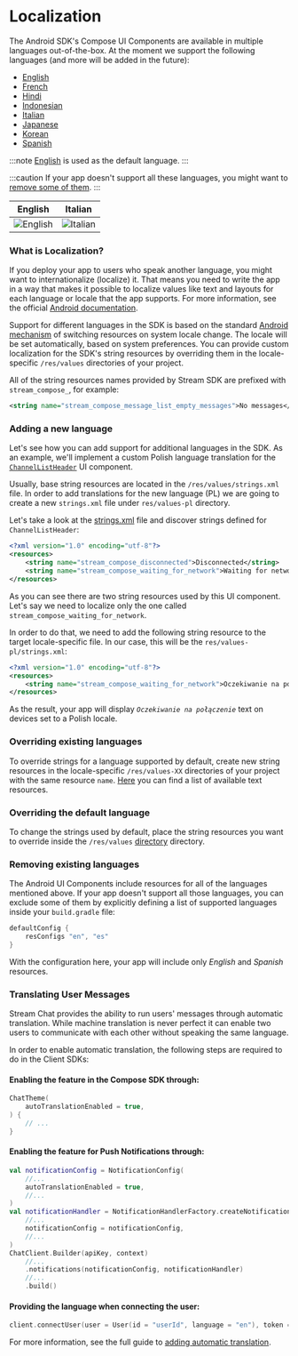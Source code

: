# Localization

The Android SDK's Compose UI Components are available in multiple languages out-of-the-box. At the moment we support the following languages (and more will be added in the future):
- [English](https://github.com/GetStream/stream-chat-android/tree/main/stream-chat-android-compose/src/main/res/values-en)
- [French](https://github.com/GetStream/stream-chat-android/tree/main/stream-chat-android-compose/src/main/res/values-fr)
- [Hindi](https://github.com/GetStream/stream-chat-android/tree/main/stream-chat-android-compose/src/main/res/values-hi)
- [Indonesian](https://github.com/GetStream/stream-chat-android/tree/main/stream-chat-android-compose/src/main/res/values-in)
- [Italian](https://github.com/GetStream/stream-chat-android/tree/main/stream-chat-android-compose/src/main/res/values-it)
- [Japanese](https://github.com/GetStream/stream-chat-android/tree/main/stream-chat-android-compose/src/main/res/values-ja)
- [Korean](https://github.com/GetStream/stream-chat-android/tree/main/stream-chat-android-compose/src/main/res/values-ko)
- [Spanish](https://github.com/GetStream/stream-chat-android/tree/main/stream-chat-android-compose/src/main/res/values-es)

:::note
[English](https://github.com/GetStream/stream-chat-android/tree/main/stream-chat-android-compose/src/main/res/values) is used as the default language.
:::

:::caution
If your app doesn't support all these languages, you might want to [remove some of them](#removing-existing-languages).
:::

| English                                                          | Italian                                                          |
|------------------------------------------------------------------|------------------------------------------------------------------|
| ![English](../assets/compose_custom_translations_english.png) | ![Italian](../assets/compose_custom_translations_italian.png) |


### What is Localization?
If you deploy your app to users who speak another language, you might want to internationalize (localize) it. That means you need to write the app in a way that makes it possible to localize values like text and layouts for each language or locale that the app supports. For more information, see the official [Android documentation](https://developer.android.com/guide/topics/resources/localization).

Support for different languages in the SDK is based on the standard [Android mechanism](https://developer.android.com/training/basics/supporting-devices/languages) of switching resources on system locale change. The locale will be set automatically, based on system preferences. You can provide custom localization for the SDK's string resources by overriding them in the locale-specific `/res/values` directories of your project.

All of the string resources names provided by Stream SDK are prefixed with `stream_compose_`, for example:

```xml
<string name="stream_compose_message_list_empty_messages">No messages</string>
```

### Adding a new language

Let's see how you can add support for additional languages in the SDK. As an example, we'll implement a custom Polish language translation for the [`ChannelListHeader`](05-channel-list-header.mdx) UI component.

Usually, base string resources are located in the `/res/values/strings.xml` file. In order to add translations for the new language (PL) we are going to create a new `strings.xml` file under `res/values-pl` directory.

Let's take a look at the [strings.xml](https://github.com/GetStream/stream-chat-android/blob/main/stream-chat-android-compose/src/main/res/values/strings.xml) file and discover strings defined for `ChannelListHeader`:

```xml
<?xml version="1.0" encoding="utf-8"?>
<resources>
    <string name="stream_compose_disconnected">Disconnected</string>
    <string name="stream_compose_waiting_for_network">Waiting for network</string>
</resources>
```

As you can see there are two string resources used by this UI component. Let's say we need to localize only the one called `stream_compose_waiting_for_network`.

In order to do that, we need to add the following string resource to the target locale-specific file. In our case, this will be the `res/values-pl/strings.xml`:

```xml
<?xml version="1.0" encoding="utf-8"?>
<resources>
    <string name="stream_compose_waiting_for_network">Oczekiwanie na połączenie</string>
</resources>
``` 

As the result, your app will display _`Oczekiwanie na połączenie`_ text on devices set to a Polish locale.

### Overriding existing languages

To override strings for a language supported by default, create new string resources in the locale-specific `/res/values-XX` directories of your project with the same resource `name`. [Here](https://github.com/GetStream/stream-chat-android/tree/main/stream-chat-android-compose/src/main/res/values) you can find a list of available text resources.

### Overriding the default language

To change the strings used by default, place the string resources you want to override inside the `/res/values` [directory](https://github.com/GetStream/stream-chat-android/tree/main/stream-chat-android-compose/src/main/res/values) directory.

### Removing existing languages

The Android UI Components include resources for all of the languages mentioned above. If your app doesn't support all those languages, you can exclude some of them by explicitly defining a list of supported languages inside your `build.gradle` file:

```groovy
defaultConfig {
    resConfigs "en", "es"
}
```

With the configuration here, your app will include only _English_ and _Spanish_ resources.

### Translating User Messages

Stream Chat provides the ability to run users' messages through automatic translation.
While machine translation is never perfect it can enable two users to communicate with
each other without speaking the same language. 

In order to enable automatic translation, the following steps are required to do in the Client SDKs:
#### Enabling the feature in the Compose SDK through:
```kotlin
ChatTheme(
    autoTranslationEnabled = true,
) {
    // ...
}
```

#### Enabling the feature for Push Notifications through:
```kotlin
val notificationConfig = NotificationConfig(
    //...
    autoTranslationEnabled = true,
    //...
)
val notificationHandler = NotificationHandlerFactory.createNotificationHandler(
    //...
    notificationConfig = notificationConfig,
    //...
)
ChatClient.Builder(apiKey, context)
    //...
    .notifications(notificationConfig, notificationHandler)
    //...
    .build()

```
#### Providing the language when connecting the user:
```kotlin
client.connectUser(user = User(id = "userId", language = "en"), token = "userToken").await()
```

For more information, see the full guide to [adding automatic translation](https://getstream.io/chat/docs/android/translation?language=kotlin).